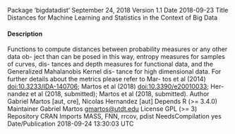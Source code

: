 Package ‘bigdatadist’
September 24, 2018
Version 1.1
Date 2018-09-23
Title Distances for Machine Learning and Statistics in the Context of
Big Data


#### Description 

 Functions to compute distances between probability measures or any other data ob-
ject than can be posed in this way, entropy measures for samples of curves, dis-
tances and depth measures for functional data, and the Generalized Mahalanobis Kernel dis-
tance for high dimensional data. For further details about the metrics please refer to Mar-
tos et al (2014) <doi:10.3233/IDA-140706>; Martos et al (2018) <doi:10.3390/e20010033>; Her-
nandez et al (2018, submitted); Martos et al (2018, submitted).
Author Gabriel Martos [aut, cre],
Nicolas Hernandez [aut]
Depends R (>= 3.4.0)
Maintainer Gabriel Martos <gmartos@utdt.edu>
License GPL (>= 3)
Repository CRAN
Imports MASS, FNN, rrcov, pdist
NeedsCompilation yes
Date/Publication 2018-09-24 13:30:03 UTC
